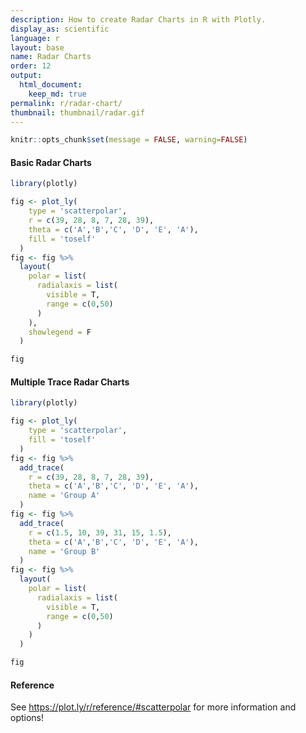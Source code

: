 ```yaml
---
description: How to create Radar Charts in R with Plotly.
display_as: scientific
language: r
layout: base
name: Radar Charts
order: 12
output:
  html_document:
    keep_md: true
permalink: r/radar-chart/
thumbnail: thumbnail/radar.gif
---
```


```r
knitr::opts_chunk$set(message = FALSE, warning=FALSE)
```
#### Basic Radar Charts

```r
library(plotly)

fig <- plot_ly(
    type = 'scatterpolar',
    r = c(39, 28, 8, 7, 28, 39),
    theta = c('A','B','C', 'D', 'E', 'A'),
    fill = 'toself'
  ) 
fig <- fig %>%
  layout(
    polar = list(
      radialaxis = list(
        visible = T,
        range = c(0,50)
      )
    ),
    showlegend = F
  )

fig
```

#### Multiple Trace Radar Charts

```r
library(plotly)

fig <- plot_ly(
    type = 'scatterpolar',
    fill = 'toself'
  ) 
fig <- fig %>%
  add_trace(
    r = c(39, 28, 8, 7, 28, 39),
    theta = c('A','B','C', 'D', 'E', 'A'),
    name = 'Group A'
  ) 
fig <- fig %>%
  add_trace(
    r = c(1.5, 10, 39, 31, 15, 1.5),
    theta = c('A','B','C', 'D', 'E', 'A'),
    name = 'Group B'
  ) 
fig <- fig %>%
  layout(
    polar = list(
      radialaxis = list(
        visible = T,
        range = c(0,50)
      )
    )
  )

fig
```

#### Reference

See [https://plot.ly/r/reference/#scatterpolar](https://plot.ly/r/reference/#scatterpolar) for more information and options!